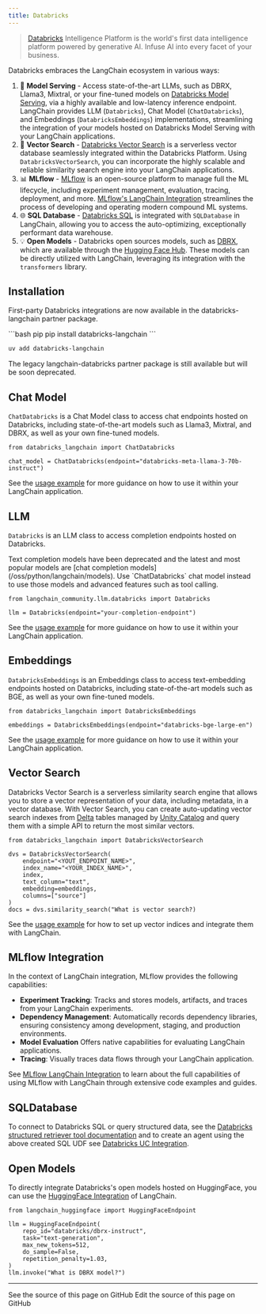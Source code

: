 ```yaml
---
title: Databricks
---
```


> [Databricks](https://www.databricks.com/) Intelligence Platform is the world's first data intelligence platform powered by generative AI. Infuse AI into every facet of your business.

Databricks embraces the LangChain ecosystem in various ways:

1. 🚀 **Model Serving** - Access state-of-the-art LLMs, such as DBRX, Llama3, Mixtral, or your fine-tuned models on [Databricks Model Serving](https://www.databricks.com/product/model-serving), via a highly available and low-latency inference endpoint. LangChain provides LLM (`Databricks`), Chat Model (`ChatDatabricks`), and Embeddings (`DatabricksEmbeddings`) implementations, streamlining the integration of your models hosted on Databricks Model Serving with your LangChain applications.
2. 📃 **Vector Search** - [Databricks Vector Search](https://www.databricks.com/product/machine-learning/vector-search) is a serverless vector database seamlessly integrated within the Databricks Platform. Using `DatabricksVectorSearch`, you can incorporate the highly scalable and reliable similarity search engine into your LangChain applications.
3. 📊 **MLflow** - [MLflow](https://mlflow.org/) is an open-source platform to manage full the ML lifecycle, including experiment management, evaluation, tracing, deployment, and more. [MLflow's LangChain Integration](/oss/python/integrations/providers/mlflow_tracking) streamlines the process of developing and operating modern compound ML systems.
4. 🌐 **SQL Database** - [Databricks SQL](https://www.databricks.com/product/databricks-sql) is integrated with `SQLDatabase` in LangChain, allowing you to access the auto-optimizing, exceptionally performant data warehouse.
5. 💡 **Open Models** - Databricks open sources models, such as [DBRX](https://www.databricks.com/blog/introducing-dbrx-new-state-art-open-llm), which are available through the [Hugging Face Hub](https://huggingface.co/databricks/dbrx-instruct). These models can be directly utilized with LangChain, leveraging its integration with the `transformers` library.

Installation
------------

First-party Databricks integrations are now available in the databricks-langchain partner package.

<CodeGroup>
```bash pip
pip install databricks-langchain
```

```bash uv
uv add databricks-langchain
```
</CodeGroup>

The legacy langchain-databricks partner package is still available but will be soon deprecated.

Chat Model
----------

`ChatDatabricks` is a Chat Model class to access chat endpoints hosted on Databricks, including state-of-the-art models such as Llama3, Mixtral, and DBRX, as well as your own fine-tuned models.

```
from databricks_langchain import ChatDatabricks

chat_model = ChatDatabricks(endpoint="databricks-meta-llama-3-70b-instruct")
```

See the [usage example](/oss/python/integrations/chat/databricks) for more guidance on how to use it within your LangChain application.

LLM
---

`Databricks` is an LLM class to access completion endpoints hosted on Databricks.

<Warning>
Text completion models have been deprecated and the latest and most popular models are [chat completion models](/oss/python/langchain/models). Use `ChatDatabricks` chat model instead to use those models and advanced features such as tool calling.
</Warning>

```
from langchain_community.llm.databricks import Databricks

llm = Databricks(endpoint="your-completion-endpoint")
```

See the [usage example](/oss/python/integrations/llms/databricks) for more guidance on how to use it within your LangChain application.

Embeddings
----------

`DatabricksEmbeddings` is an Embeddings class to access text-embedding endpoints hosted on Databricks, including state-of-the-art models such as BGE, as well as your own fine-tuned models.

```
from databricks_langchain import DatabricksEmbeddings

embeddings = DatabricksEmbeddings(endpoint="databricks-bge-large-en")
```

See the [usage example](/oss/python/integrations/text_embedding/databricks) for more guidance on how to use it within your LangChain application.

Vector Search
-------------

Databricks Vector Search is a serverless similarity search engine that allows you to store a vector representation of your data, including metadata, in a vector database. With Vector Search, you can create auto-updating vector search indexes from [Delta](https://docs.databricks.com/en/introduction/delta-comparison.html) tables managed by [Unity Catalog](https://www.databricks.com/product/unity-catalog) and query them with a simple API to return the most similar vectors.

```
from databricks_langchain import DatabricksVectorSearch

dvs = DatabricksVectorSearch(
    endpoint="<YOUT_ENDPOINT_NAME>",
    index_name="<YOUR_INDEX_NAME>",
    index,
    text_column="text",
    embedding=embeddings,
    columns=["source"]
)
docs = dvs.similarity_search("What is vector search?)
```

See the [usage example](/oss/python/integrations/vectorstores/databricks_vector_search) for how to set up vector indices and integrate them with LangChain.

MLflow Integration
------------------

In the context of LangChain integration, MLflow provides the following capabilities:

- **Experiment Tracking**: Tracks and stores models, artifacts, and traces from your LangChain experiments.
- **Dependency Management**: Automatically records dependency libraries, ensuring consistency among development, staging, and production environments.
- **Model Evaluation** Offers native capabilities for evaluating LangChain applications.
- **Tracing**: Visually traces data flows through your LangChain application.

See [MLflow LangChain Integration](/oss/python/integrations/providers/mlflow_tracking) to learn about the full capabilities of using MLflow with LangChain through extensive code examples and guides.

SQLDatabase
-----------

To connect to Databricks SQL or query structured data, see the [Databricks structured retriever tool documentation](https://docs.databricks.com/en/generative-ai/agent-framework/structured-retrieval-tools.html#table-query-tool) and to create an agent using the above created SQL UDF see [Databricks UC Integration](https://docs.unitycatalog.io/ai/integrations/langchain/).

Open Models
-----------

To directly integrate Databricks's open models hosted on HuggingFace, you can use the [HuggingFace Integration](/oss/python/integrations/providers/huggingface) of LangChain.

```
from langchain_huggingface import HuggingFaceEndpoint

llm = HuggingFaceEndpoint(
    repo_id="databricks/dbrx-instruct",
    task="text-generation",
    max_new_tokens=512,
    do_sample=False,
    repetition_penalty=1.03,
)
llm.invoke("What is DBRX model?")
```

---

<CardGroup cols={2}>
  <Card title="View Source" icon="eye" href="https://github.com/langchain-ai/docs/blob/main/src/oss/python/integrations/providers/databricks.mdx">
    See the source of this page on GitHub
  </Card>
  <Card title="Edit Source" icon="pen-to-square" href="https://github.com/langchain-ai/docs/edit/main/src/oss/python/integrations/providers/databricks.mdx">
    Edit the source of this page on GitHub
  </Card>
</CardGroup>
